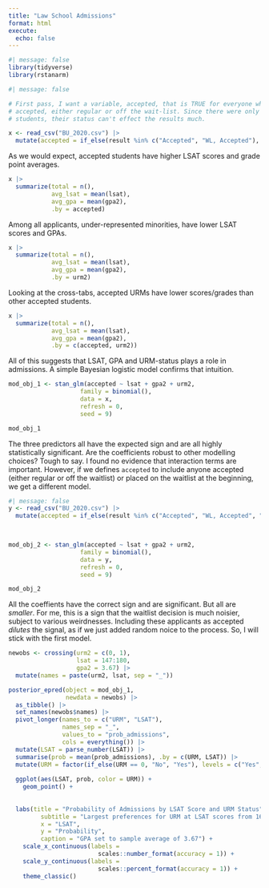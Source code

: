 ```yaml
---
title: "Law School Admissions"
format: html
execute: 
  echo: false
---
```


```r
#| message: false
library(tidyverse)
library(rstanarm)
```

```r
#| message: false

# First pass, I want a variable, accepted, that is TRUE for everyone who was
# accepted, either regular or off the wait-list. Since there were only 8 such
# students, their status can't effect the results much.

x <- read_csv("BU_2020.csv") |> 
  mutate(accepted = if_else(result %in% c("Accepted", "WL, Accepted"), TRUE, FALSE))
```

As we would expect, accepted students have higher LSAT scores and grade point averages.

```r
x |> 
  summarize(total = n(),
            avg_lsat = mean(lsat),
            avg_gpa = mean(gpa2),
            .by = accepted)
```

Among all applicants, under-represented minorities, have lower LSAT scores and GPAs.

```r
x |> 
  summarize(total = n(),
            avg_lsat = mean(lsat),
            avg_gpa = mean(gpa2),
            .by = urm2)
```

Looking at the cross-tabs, accepted URMs have lower scores/grades than other accepted students.

```r
x |> 
  summarize(total = n(),
            avg_lsat = mean(lsat),
            avg_gpa = mean(gpa2),
            .by = c(accepted, urm2))
```

All of this suggests that LSAT, GPA and URM-status plays a role in admissions. A simple Bayesian logistic model confirms that intuition.

```r
mod_obj_1 <- stan_glm(accepted ~ lsat + gpa2 + urm2,
                    family = binomial(),
                    data = x,
                    refresh = 0,
                    seed = 9)

mod_obj_1 
```

The three predictors all have the expected sign and are all highly statistically significant. Are the coefficients robust to other modelling choices? Tough to say. I found no evidence that interaction terms are important. However, if we defines `accepted` to include anyone accepted (either regular or off the waitlist) or placed on the waitlist at the beginning, we get a different model.


```r
#| message: false
y <- read_csv("BU_2020.csv") |> 
  mutate(accepted = if_else(result %in% c("Accepted", "WL, Accepted", "Waitlisted"), TRUE, FALSE))
  


mod_obj_2 <- stan_glm(accepted ~ lsat + gpa2 + urm2,
                    family = binomial(),
                    data = y,
                    refresh = 0,
                    seed = 9)

mod_obj_2
```

All the coeffients have the correct sign and are significant. But all are *smaller*. For me, this is a sign that the waitlist decision is much noisier, subject to various weirdnesses. Including these applicants as accepted *dilutes* the signal, as if we just added random noice to the process. So, I will stick with the first model.


```r
newobs <- crossing(urm2 = c(0, 1),
                   lsat = 147:180,
                   gpa2 = 3.67) |> 
  mutate(names = paste(urm2, lsat, sep = "_"))

posterior_epred(object = mod_obj_1, 
                newdata = newobs) |> 
  as_tibble() |>
  set_names(newobs$names) |> 
  pivot_longer(names_to = c("URM", "LSAT"),
               names_sep = "_",
               values_to = "prob_admissions",
               cols = everything()) |> 
  mutate(LSAT = parse_number(LSAT)) |> 
  summarise(prob = mean(prob_admissions), .by = c(URM, LSAT)) |> 
  mutate(URM = factor(if_else(URM == 0, "No", "Yes"), levels = c("Yes", "No"))) |> 
  
  ggplot(aes(LSAT, prob, color = URM)) +
    geom_point() +
    
  
  labs(title = "Probability of Admissions by LSAT Score and URM Status",
         subtitle = "Largest preferences for URM at LSAT scores from 165 -- 172",
         x = "LSAT",
         y = "Probability",
         caption = "GPA set to sample average of 3.67") + 
    scale_x_continuous(labels = 
                         scales::number_format(accuracy = 1)) +
    scale_y_continuous(labels = 
                         scales::percent_format(accuracy = 1)) +
    theme_classic()

  
```




